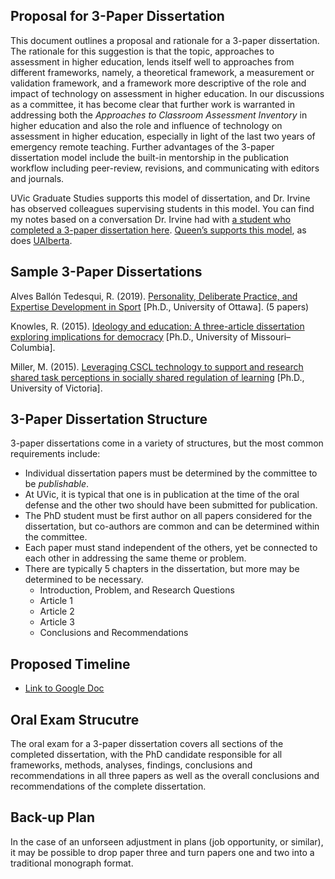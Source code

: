## Proposal for 3-Paper Dissertation {-}

This document outlines a proposal and rationale for a 3-paper dissertation. The rationale for this suggestion is that the topic, approaches to assessment in higher education, lends itself well to approaches from different frameworks, namely, a theoretical framework, a measurement or validation framework, and a framework more descriptive of the role and impact of technology on assessment in higher education. In our discussions as a committee, it has become clear that further work is warranted in addressing both the *Approaches to Classroom Assessment Inventory* in higher education and also the role and influence of technology on assessment in higher education, especially in light of the last two years of emergency remote teaching. Further advantages of the 3-paper dissertation model include the built-in mentorship in the publication workflow including peer-review, revisions, and communicating with editors and journals. 

UVic Graduate Studies supports this model of dissertation, and Dr. Irvine has observed colleagues supervising students in this model. You can find my notes based on a conversation Dr. Irvine had with [a student who completed a 3-paper dissertation here](https://cmadland.github.io/Dendron/notes/4HuJK1YbDiF5JO1p0COda/).  [Queen’s supports this model](https://www.queensu.ca/politics/sites/webpublish.queensu.ca.polswww/files/files/Graduate/Article-Based Dissertation Guidelines.pdf), as does [UAlberta](https://www.ualberta.ca/linguistics/media-library/gradforms/paperbaseddissertations.pdf).

## Sample 3-Paper Dissertations {-}

Alves Ballón Tedesqui, R. (2019). [Personality, Deliberate Practice, and Expertise Development in Sport](http://ruor.uottawa.ca/handle/10393/38702) [Ph.D., University of Ottawa]. (5 papers)

Knowles, R. (2015). [Ideology and education: A three-article dissertation exploring implications for democracy](https://doi.org/10.32469/10355/46870) [Ph.D., University of Missouri--Columbia]. 

Miller, M. (2015). [Leveraging CSCL technology to support and research shared task perceptions in socially shared regulation of learning](http://hdl.handle.net/1828/6582) [Ph.D., University of Victoria]. 


## 3-Paper Dissertation Structure {-}

3-paper dissertations come in a variety of structures, but the most common requirements include:

- Individual dissertation papers must be determined by the committee to be *publishable*.
- At UVic, it is typical that one is in publication at the time of the oral defense and the other two should have been submitted for publication.
- The PhD student must be first author on all papers considered for the dissertation, but co-authors are common and can be determined within the committee. 
- Each paper must stand independent of the others, yet be connected to each other in addressing the same theme or problem.
- There are typically 5 chapters in the dissertation, but more may be determined to be necessary.
    - Introduction, Problem, and Research Questions
    - Article 1
    - Article 2
    - Article 3
    - Conclusions and Recommendations


## Proposed Timeline {-}
- [Link to Google Doc](https://docs.google.com/document/d/1zAxGqrooMhEpeRiFOlRfjH0UbGu6h1PTKG-gm6VMQs8/edit?usp=sharing)

## Oral Exam Strucutre {-}
The oral exam for a 3-paper dissertation covers all sections of the completed dissertation, with the PhD candidate responsible for all frameworks, methods, analyses, findings, conclusions and recommendations in all three papers as well as the overall conclusions and recommendations of the complete dissertation.

## Back-up Plan {-}

In the case of an unforseen adjustment in plans (job opportunity, or similar), it may be possible to drop paper three and turn papers one and two into a traditional monograph format.